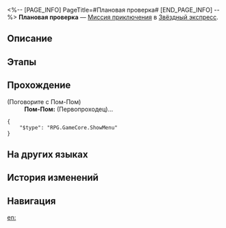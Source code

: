 <%-- [PAGE_INFO]
PageTitle=#Плановая проверка#
[END_PAGE_INFO] --%>
{{Дополнить|Диалоги.}}
{{Миссия Инфобокс
|id              = 4050017
|Название        = 
|Изображение     = Миссия Плановая проверка.png
|Тип             = Миссия приключения
|Событие         = 
|Глава           = 
|Условия         = 
|Персонажи       = Первопроходец; Пом-Пом
|СтартЛокация    = [[Звёздный экспресс]] — [[Общий вагон]]
|Мир             = Звёздный экспресс
|Предыдущая      = 
|Следующая       = 
|Награды         = Разрежённый эфир*2; Метеоритный сплав*1; Кредиты*8 000
}}
'''Плановая проверка''' — [[Миссия приключения]] в [[Звёздный экспресс]].

==Описание==
{{Описание|<!--официальное описание из Перекрёстка судеб-->}}

==Этапы==


==Прохождение==
{{Дополнить}}


;(Поговорите с Пом-Пом)
:'''Пом-Пом:''' (Первопроходец)...
<pre>{
	"$type": "RPG.GameCore.ShowMenu"
}</pre>
{{Диалог Конец}}

==На других языках==
{{На других языках
|en   = Routine Inspection
|zhs  = 例行检查
|zht  = 例行檢查
|ja   = 定期点検
|ko   = 불심검문
|es   = Inspección rutinaria
|fr   = Inspection de routine
|ru   = Плановая проверка
|th   = ตรวจสอบตามกำหนดการ
|vi   = Kiểm Tra Định Kỳ
|de   = Routine-Untersuchung
|id   = Pemeriksaan Rutin
|pt   = Inspeção de Rotina
}}

==История изменений==
{{История изменений|3.5}}

==Навигация==
{{Миссия приключения Навбокс|Глава }}

[[en:]]
